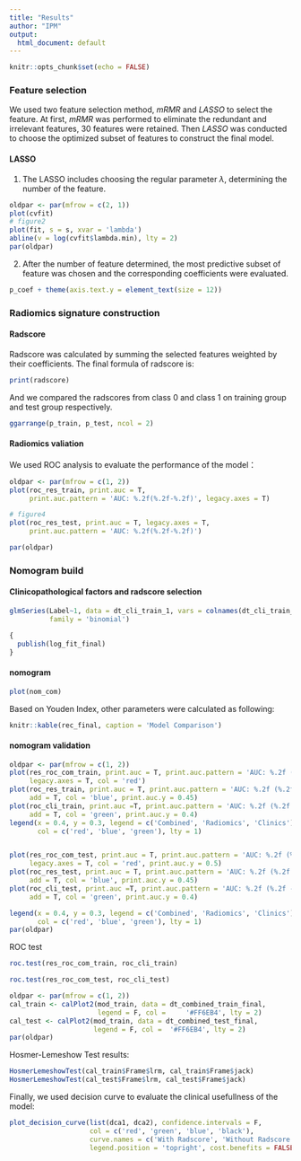 ---
title: "Results"
author: "IPM"
output:
  html_document: default
---

```{r setup, include=FALSE}
knitr::opts_chunk$set(echo = FALSE)
```

### Feature selection
We used two feature selection method, *mRMR* and *LASSO* to select the feature. At first, *mRMR* was performed to eliminate the redundant and irrelevant features, 30 features were retained. Then *LASSO* was conducted to choose the optimized subset of features to construct the final model.

#### LASSO

1. The LASSO includes choosing the regular parameter $\lambda$, determining the number of the feature.

```{r, echo = FALSE, fig.height=9}
oldpar <- par(mfrow = c(2, 1))
plot(cvfit)
# figure2
plot(fit, s = s, xvar = 'lambda')
abline(v = log(cvfit$lambda.min), lty = 2)
par(oldpar)
```

2. After the number of feature determined, the most predictive subset of feature was chosen and the corresponding coefficients were evaluated.

```{r, echo = FALSE}
p_coef + theme(axis.text.y = element_text(size = 12))

```

### Radiomics signature construction
#### Radscore

Radscore was calculated by summing the selected features weighted by their coefficients. The final formula of radscore is:
```{r, echo = FALSE}
print(radscore)
```

And we compared the radscores from class 0 and class 1 on training group and test group respectively.
```{r, warning=FALSE}
ggarrange(p_train, p_test, ncol = 2)
```

#### Radiomics valiation
We used ROC analysis to evaluate the performance of the model：  

```{r, fig.width=10}
oldpar <- par(mfrow = c(1, 2))
plot(roc_res_train, print.auc = T, 
     print.auc.pattern = 'AUC: %.2f(%.2f-%.2f)', legacy.axes = T)

# figure4
plot(roc_res_test, print.auc = T, legacy.axes = T,
     print.auc.pattern = 'AUC: %.2f(%.2f-%.2f)')

par(oldpar)
```


### Nomogram build

#### Clinicopathological factors and radscore selection

```{r, echo = FALSE}
glmSeries(Label~1, data = dt_cli_train_1, vars = colnames(dt_cli_train_1)[-1], 
          family = 'binomial')
```

```{r, echo = F}
{
  publish(log_fit_final)
}
```

#### nomogram
```{r, echo = F}
plot(nom_com)
```

Based on Youden Index, other parameters were calculated as following:

```{r}
knitr::kable(rec_final, caption = 'Model Comparison')
```

#### nomogram validation

```{r, echo = FALSE, fig.width=10}
oldpar <- par(mfrow = c(1, 2))
plot(res_roc_com_train, print.auc = T, print.auc.pattern = 'AUC: %.2f (%.2f - %.2f)',
     legacy.axes = T, col = 'red')
plot(roc_res_train, print.auc = T, print.auc.pattern = 'AUC: %.2f (%.2f - %.2f)',
     add = T, col = 'blue', print.auc.y = 0.45)
plot(roc_cli_train, print.auc =T, print.auc.pattern = 'AUC: %.2f (%.2f - %.2f)', 
     add = T, col = 'green', print.auc.y = 0.4)
legend(x = 0.4, y = 0.3, legend = c('Combined', 'Radiomics', 'Clinics'), 
       col = c('red', 'blue', 'green'), lty = 1)


plot(res_roc_com_test, print.auc = T, print.auc.pattern = 'AUC: %.2f (%.2f - %.2f)',
     legacy.axes = T, col = 'red', print.auc.y = 0.5)
plot(roc_res_test, print.auc = T, print.auc.pattern = 'AUC: %.2f (%.2f - %.2f)',
     add = T, col = 'blue', print.auc.y = 0.45)
plot(roc_cli_test, print.auc =T, print.auc.pattern = 'AUC: %.2f (%.2f - %.2f)', 
     add = T, col = 'green', print.auc.y = 0.4)

legend(x = 0.4, y = 0.3, legend = c('Combined', 'Radiomics', 'Clinics'), 
       col = c('red', 'blue', 'green'), lty = 1)
par(oldpar)
```

ROC test

```{r, echo = T}
roc.test(res_roc_com_train, roc_cli_train)
```

```{r, echo = T}
roc.test(res_roc_com_test, roc_cli_test)
```


```{r, echo = F, fig.width=10}
oldpar <- par(mfrow = c(1, 2))
cal_train <- calPlot2(mod_train, data = dt_combined_train_final, 
                      legend = F, col = 	'#FF6EB4', lty = 2)
cal_test <- calPlot2(mod_train, data = dt_combined_test_final,
                     legend = F, col = 	'#FF6EB4', lty = 2)
par(oldpar)
```

Hosmer-Lemeshow Test results:
```{r, echo = F}
HosmerLemeshowTest(cal_train$Frame$lrm, cal_train$Frame$jack)
HosmerLemeshowTest(cal_test$Frame$lrm, cal_test$Frame$jack)
```

Finally, we used decision curve to evaluate the clinical usefullness of the model:

```{r}
plot_decision_curve(list(dca1, dca2), confidence.intervals = F, 
                    col = c('red', 'green', 'blue', 'black'), 
                    curve.names = c('With Radscore', 'Without Radscore'),
                    legend.position = 'topright', cost.benefits = FALSE)
```

